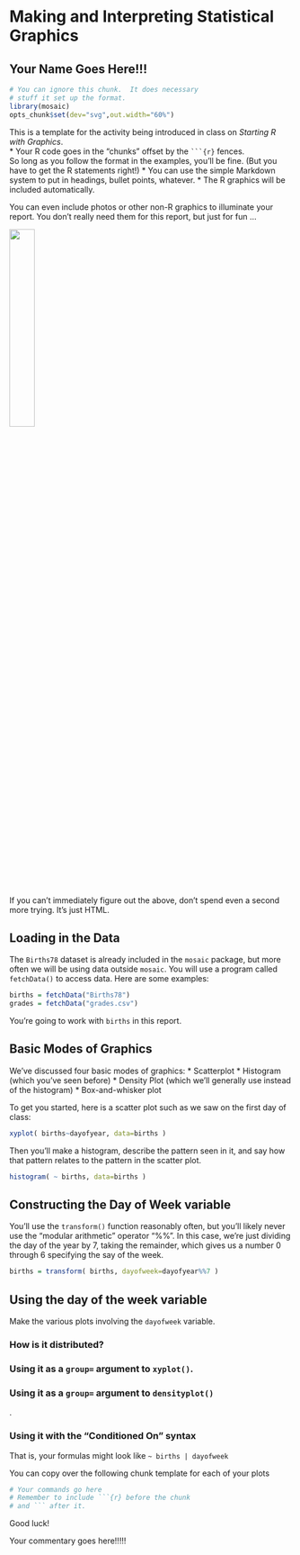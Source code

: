 # Making and Interpreting Statistical Graphics

## Your Name Goes Here!!!

```r
# You can ignore this chunk.  It does necessary
# stuff it set up the format.
library(mosaic)
opts_chunk$set(dev="svg",out.width="60%")
```

This is a template for the activity being introduced in class on *Starting R with Graphics*.  
* Your R code goes in the "chunks" offset by the 
<code>```{r}</code> fences.  
    So long as you follow the format in the examples, you'll be fine. (But you have to get the R statements right!)
* You can use the simple Markdown system to put in headings, bullet points, whatever.
* The R graphics will be included automatically.

You can even include photos or other non-R graphics to illuminate your report.  You don't really need them for this report, but just for fun ...    

<img src='http://www.drivepetty.com/blog/wp-content/uploads/2013/07/Happy-Birthday-King2.jpg' width="30%">

If you can't immediately figure out the above, don't spend even a second more trying.  It's just HTML.

## Loading in the Data

The `Births78` dataset is already included in the `mosaic` package, but more often we will be using data outside `mosaic`.  You will use a program called `fetchData()` to access data.  Here are some examples:
```r
births = fetchData("Births78")
grades = fetchData("grades.csv")
```

You're going to work with `births` in this report.

## Basic Modes of Graphics

We've discussed four basic modes of graphics:
* Scatterplot
* Histogram (which you've seen before)
* Density Plot (which we'll generally use instead of the histogram)
* Box-and-whisker plot

To get you started, here is a scatter plot such as we saw on the first day of class:
```r
xyplot( births~dayofyear, data=births )
```

Then you'll make a histogram, describe the pattern seen in it, and say how that pattern relates to the pattern in the scatter plot.

```r
histogram( ~ births, data=births )
```

## Constructing the Day of Week variable

You'll use the `transform()` function reasonably often, but you'll likely never use the "modular arithmetic" operator "%%".  In this case, we're just dividing the day of the year by 7, taking the remainder, which gives us a number 0 through 6 specifying the say of the week.

```r
births = transform( births, dayofweek=dayofyear%%7 )
```

## Using the day of the week variable

Make the various plots involving the `dayofweek` variable.

### How is it distributed?

### Using it as a `group=` argument to `xyplot()`.

### Using it as a `group=` argument to `densityplot()`
.

### Using it with the "Conditioned On" syntax

That is, your formulas might look like
```~ births | dayofweek```

You can copy over the following chunk template for each of your plots

```r
# Your commands go here
# Remember to include ```{r} before the chunk
# and ``` after it.
```

Good luck!

Your commentary goes here!!!!!

